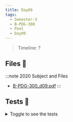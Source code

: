 ```yaml
---
title: Day09
tags:
  - Semester-3
  - B-PDG-300
  - Pool
  - Day09
---
```

> Timeline: ?


## Files 📂

:::note 2020 Subject and Files
- [B-PDG-300_d09.pdf](https://github.com/Studio-17/Epitech-Subjects/raw/main/Semester-3/B-PDG-300/Pool/Day09/B-PDG-300_d09.pdf)
:::

## Tests 🤖
<details>
  <summary>Toggle to see the tests</summary>
  <div>
Yo
  </div>
</details>

